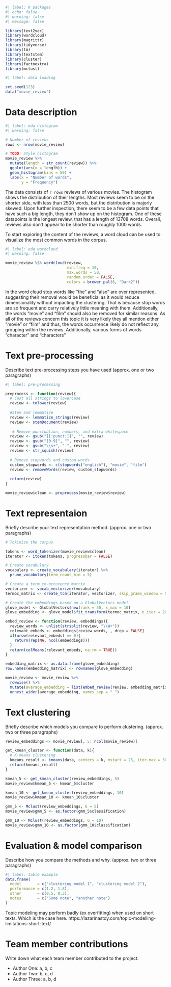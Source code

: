 
```r
#| label: R packages
#| echo: false
#| warning: false
#| message: false

library(text2vec)
library(wordcloud)
library(magrittr)
library(tidyverse)
library(tm)
library(textstem)
library(cluster)
library(factoextra)
library(mclust)

```

```r
#| label: data loading

set.seed(123)
data("movie_review")
```

# Data description

```r
#| label: eda histogram
#| warning: false

# Number of reviews
rows <- nrow(movie_review)

# TODO: Style histogram
movie_review %>% 
  mutate(length = str_count(review)) %>% 
  ggplot(aes(x = length)) +
  geom_histogram(bins = 50) +
  labs(x = "Number of words",
       y = "Frequency")
```

The data consists of `r rows` reviews of various movies. The histogram shows the distribution of their lengths. Most reviews seem to be on the shorter side, with less than 2500 words, but the distribution is majorly skewed. Upon further inspection, there seem to be a few data points that have such a big length, they don't show up on the histogram. One of these datapoints is the longest review, that has a length of 13708 words. Overall, reviews also don't appear to be shorter than roughly 1000 words. 

To start exploring the content of the reviews, a word cloud can be used to visualize the most common words in the corpus.

```r
#| label: eda wordcloud
#| warning: false

movie_review %$% wordcloud(review, 
                           min.freq = 10, 
                           max.words = 50, 
                           random.order = FALSE,
                           colors = brewer.pal(8, "Dark2"))


```

In the word cloud stop words like "the" and "also" are over represented, suggesting their removal would be beneficial as it would reduce dimensionality without impacting the clustering. That is because stop words are so frequent and carry relatively little meaning with them. Additionally, the words "movie" and "film" should also be removed for similar reasons. As all of the reviews concern this topic it is very likely they all mention either "movie" or "film" and thus, the words occurrence likely do not reflect any grouping within the reviews. Additionally, various forms of words "character" and "characters" 


# Text pre-processing

Describe text pre-processing steps you have used (approx. one or two paragraphs)

```r
#| label: pre-processing

preprocess <- function(review){
  # Cast all strings to lowercase
  review <- tolower(review)
  
  #Stem and lemmatize
  review <- lemmatize_strings(review)
  review <- stemDocument(review)
  
   # Remove punctuation, numbers, and extra whitespace
  review <- gsub("[[:punct:]]", "", review) 
  review <- gsub("[0-9]", "", review)       
  review <- gsub("\\s+", " ", review)        
  review <- str_squish(review)                    
  
  # Remove stopwords and custom words
  custom_stopwords <- c(stopwords("english"), "movie", "film")
  review <- removeWords(review, custom_stopwords)
  
  return(review)
}

movie_review$clean <- preprocess(movie_review$review)
```


# Text representaion

Briefly describe your text representation method. (approx. one or two paragraphs)

```r
# Tokinize the corpus

tokens <- word_tokenizer(movie_review$clean)
iterator <- itoken(tokens, progressbar = FALSE)

# Create vocabulary 
vocabulary <- create_vocabulary(iterator) %>% 
  prune_vocabulary(term_count_min = 5)

# Create a term co-occurence matrix
vectorizer <- vocab_vectorizer(vocabulary)
termoc_matrix <- create_tcm(iterator, vectorizer, skip_grams_window = 5)
```

```r
# Create the embeddings based on a GlobalVectors model
glove_model <- GlobalVectors$new(rank = 50, x_max = 10)
glove_embedding <- glove_model$fit_transform(termoc_matrix, n_iter = 20)
``` 

```r
embed_review <- function(review, embeddings){
  review_words <- unlist(strsplit(review, "\\W+"))
  relevant_embeds <- embeddings[review_words, , drop = FALSE]
  if(nrow(relevant_embeds) == 0){
    return(rep(NA, ncol(embeddings)))
  }
  return(colMeans(relevant_embeds, na.rm = TRUE))
}

embedding_matrix <- as.data.frame(glove_embedding)
row.names(embedding_matrix) <- rownames(glove_embedding)

movie_review <- movie_review %>%
  rowwise() %>%
  mutate(average_embedding = list(embed_review(review, embedding_matrix))) %>%
  unnest_wider(average_embedding, names_sep = "_")
```


# Text clustering

Briefly describe which models you compare to perform clustering. (approx. two or three paragraphs)

```r
review_embeddings <- movie_review[, 5: ncol(movie_review)]

get_kmean_cluster <- function(data, k){
  # K-means clustering
  kmeans_result <- kmeans(data, centers = k, nstart = 25, iter.max = 30)
  return(kmeans_result)
}

kmean_5 <- get_kmean_cluster(review_embeddings, 5)
movie_review$kmean_5 <- kmean_5$cluster

kmean_10 <- get_kmean_cluster(review_embeddings, 10)
movie_review$kmean_10 <- kmean_10$cluster
```

```r
gmm_5 <- Mclust(review_embeddings, G = 5)
movie_review$gmm_5 <- as.factor(gmm_5$classification)

gmm_10 <- Mclust(review_embeddings, G = 10)
movie_review$gmm_10 <- as.factor(gmm_10$classification)
```


# Evaluation & model comparison

Describe how you compare the methods and why. (approx. two or three paragraphs)


```r
#| label: table example
data.frame(
  model       = c("clustering model 1", "clustering model 2"),
  performance = c(1.2, 1.8),
  other       = c(0.5, 0.3),
  notes       = c("Some note", "another note")
)
```

Topic modeling may perform badly (ex overfitting) when used on short texts. Which is the case here. https://lazarinastoy.com/topic-modelling-limitations-short-text/ 

# Team member contributions

Write down what each team member contributed to the project.

- Author One: a, b, c
- Author Two: b, c, d
- Author Three: a, b, d
